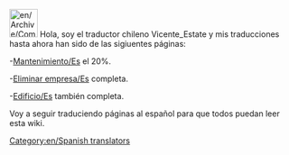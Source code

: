 [[File:en/Archive/Community/Users/Chile.jpeg|50px]] Hola, soy el traductor chileno Vicente_Estate y mis traducciones hasta ahora han sido de las sigiuentes páginas:

-[[es/Manual/Mantenimiento|Mantenimiento/Es]] el 20%.

-[[es/Archive/Manual/Eliminar empresa|Eliminar empresa/Es]] completa.

-[[es/Archive/Manual/Edificio|Edificio/Es]] también completa.

Voy a seguir traduciendo páginas al español para que todos puedan leer esta wiki.

[[Category:en/Spanish translators]]